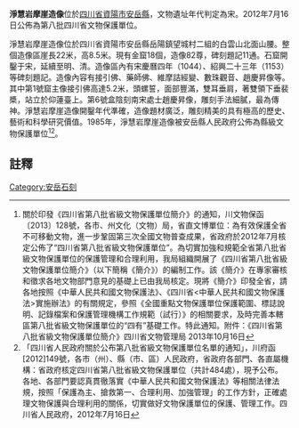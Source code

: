 {{msg:四川省文物保護單位
|名稱 = 淨慧岩摩崖造像
|編號 = 367
|圖片 = 
|級別 = S8
|分類 = 
|時代 = [[宋代|宋代]]
|地点 = [[四川省|四川省]][[資陽市|資陽市]][[安岳縣|安岳縣]]
|坐標 =
|登錄 = 2012年7月16日
}}
'''淨慧岩摩崖造像'''位於[[四川省|四川省]][[資陽市|資陽市]][[安岳縣|安岳縣]]，文物遺址年代判定為宋。2012年7月16日公佈為第八批四川省文物保護單位。

淨慧岩摩崖造像位於四川省資陽市安岳縣岳陽鎮望城村二組的白雲山北面山腰。整個造像區崖長22米，高8.5米。現有金窟18個，造像82尊，碑刻題記11通。石窟開鑿于宋，延續至明、清。造像區內有宋慶曆四年（1044）、紹興二十三年（1153）等碑刻題記。造像內容有接引佛、藥師佛、維摩詰經變、數珠觀音、趙慶昇像等。其中第1號窟主像接引佛高達5.2米，頭螺誓，面部豐滿，雙耳垂肩，著雙領下垂裴槳，站立於仰蓮臺上。第6號盒陰刻南宋處士趙慶昇像，雕刻手法細膩，最為傳神。淨慧岩摩崖造像開鑿年代準確，造像題材廣泛，雕刻精美的具有極高的歷史、藝術和科學研究價值。1985年，淨慧岩摩崖造像被安岳縣人民政府公佈為縣級文物保護單位<ref>關於印發《四川省第八批省級文物保護單位簡介》的通知，川文物保函〔2013〕128號，各市、州文化（文物）局，省直文博單位：為有效保護全省不可移動文物，進一步鞏固第三次全國文物普查成果，省政府於2012年7月核定公佈了“四川省第八批省級文物保護單位”。為切實加強和規範全省第八批省級文物保護單位的保護管理和合理利用，我局組織開展了《四川省第八批省級文物保護單位簡介》（以下簡稱《簡介》）的編制工作。該《簡介》在專家審核和徵求各地文物部門意見的基礎上已由我局核定。現將《簡介》印發全省，請各地按照《中華人民共和國文物保護法》、《四川省<中華人民共和國文物保護法>實施辦法》的有關規定，參照《全國重點文物保護單位保護範圍、標誌說明、記錄檔案和保護管理機構工作規範（試行）》的相關要求，及時完善本轄區第八批省級文物保護單位的“四有”基礎工作。特此通知。附件：《四川省第八批省級文物保護單位簡介》四川省文物管理局  2013年10月16日</ref><ref>「四川省人民政府關於公布第八批省級文物保護單位名單的通知」，川府函[2012]149號，各市（州）、縣（市、區）人民政府，省政府各部門、各直屬機構：省政府核定四川省第八批省級文物保護單位（共計484處），現予公布。各地、各部門要認真貫徹落實《中華人民共和國文物保護法》等相關法律法規，按照「保護為主、搶救第一、合理利用、加強管理」的工作方針，正確處理文物保護與合理利用的關係，切實做好文物保護單位的保護、管理工作。四川省人民政府，2012年7月16日</ref>。
==註釋==
{{reflist}}

[[Category:安岳石刻|Category:安岳石刻]]